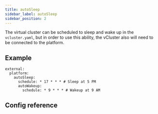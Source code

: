 ```yaml
---
title: autoSleep
sidebar_label: autoSleep
sidebar_position: 2
---
```



<ProAdmonition/>

The virtual cluster can be scheduled to sleep and wake up in the `vcluster.yaml`, but in order to use this ability, the vCluster also will need to be connected to the platform.

## Example

```
external:
  platform:
    autoSleep:
      schedule: * 17 * * * # Sleep at 5 PM
      autoWakeup:
        schedule: * 9 * * * # Wakeup at 9 AM
```

## Config reference

<AutoSleep />
